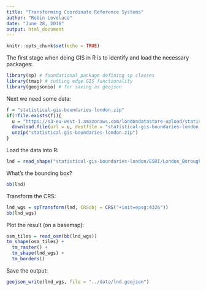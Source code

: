 ```yaml
---
title: "Transforming Coordinate Reference Systems"
author: "Robin Lovelace"
date: "June 28, 2016"
output: html_document
---
```


```r
knitr::opts_chunk$set(echo = TRUE)
```

The first stage when doing GIS in R is to identify and load the necessary packages:

```r
library(sp) # foundational package defining sp classes
library(tmap) # cutting edge GIS functionality
library(geojsonio) # for saving as geojson
```

Next we need some data:

```r
f = "statistical-gis-boundaries-london.zip"
if(!file.exists(f)){
  u = "https://s3-eu-west-1.amazonaws.com/londondatastore-upload/statistical-gis-boundaries-london.zip"
  download.file(url = u, destfile = "statistical-gis-boundaries-london.zip")
  unzip("statistical-gis-boundaries-london.zip")
}
```

Load the data into R:

```r
lnd = read_shape("statistical-gis-boundaries-london/ESRI/London_Borough_Excluding_MHW.shp")
```

What's the bounding box?

```r
bb(lnd)
```

Transform the CRS:

```r
lnd_wgs = spTransform(lnd, CRSobj = CRS("+init=epsg:4326"))
bb(lnd_wgs)
```

Plot the result (on a basemap):

```r
osm_tiles = read_osm(bb(lnd_wgs))
tm_shape(osm_tiles) +
  tm_raster() +
  tm_shape(lnd_wgs) +
  tm_borders()
```

Save the output:

```r
geojson_write(lnd_wgs, file = "../data/lnd.geojson")
```



